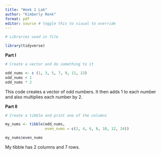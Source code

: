 ---
title: "Week 1 Lab"
author: "Kimberly Renk"
format: pdf
editor: source # toggle this to visual to override 
---

```{r message = FALSE}

# Libraries used in file

library(tidyverse)
```

**Part I**

```{r}

# Create a vector and do something to it

odd_nums <- c (1, 3, 5, 7, 9, 11, 13)
odd_nums + 1
odd_nums * 2
```

This code creates a vector of odd numbers. It then adds 1 to each number and also multiplies each number by 2.

**Part II**

```{r}

# Create a tibble and print one of the columns

my_nums <- tibble(odd_nums,
                  even_nums = c(2, 4, 6, 8, 10, 12, 24))

my_nums$even_nums
```

My tibble has 2 columns and 7 rows.